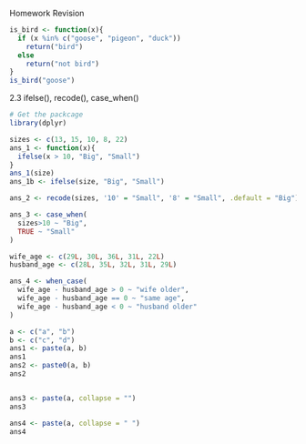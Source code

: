 Homework Revision 


```r
is_bird <- function(x){
  if (x %in% c("goose", "pigeon", "duck"))
    return("bird")
  else
    return("not bird")
}
is_bird("goose")
```

2.3 ifelse(), recode(), case_when()

```r
# Get the packcage 
library(dplyr)
```

```r
sizes <- c(13, 15, 10, 8, 22)
ans_1 <- function(x){
  ifelse(x > 10, "Big", "Small")
}
ans_1(size)
ans_1b <- ifelse(size, "Big", "Small")

ans_2 <- recode(sizes, '10' = "Small", '8' = "Small", .default = "Big")

ans_3 <- case_when(
  sizes>10 ~ "Big",
  TRUE ~ "Small"
)
```


```r
wife_age <- c(29L, 30L, 36L, 31L, 22L)
husband_age <- c(28L, 35L, 32L, 31L, 29L)

ans_4 <- when_case(
  wife_age - husband_age > 0 ~ "wife older",
  wife_age - husband_age == 0 ~ "same age",
  wife_age - husband_age < 0 ~ "husband older"
)
```


```r
a <- c("a", "b")
b <- c("c", "d")
ans1 <- paste(a, b)
ans1
ans2 <- paste0(a, b)
ans2


ans3 <- paste(a, collapse = "")
ans3

ans4 <- paste(a, collapse = " ")
ans4
```

